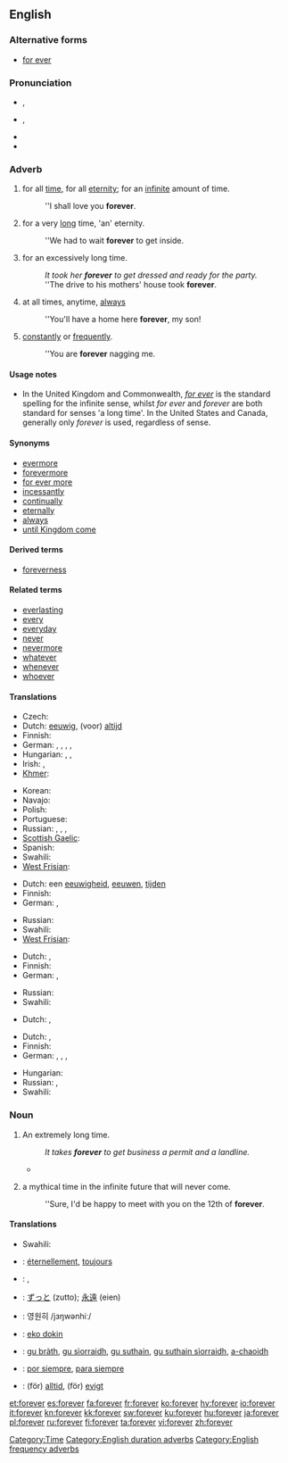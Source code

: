 ==English==

===Alternative forms===
* [[for ever]]

===Pronunciation===
* {{a|RP}} {{IPA|/fəɹˈɛvə/}}, {{SAMPA|/f@r"Ev@/}}
* {{a|GenAm}} {{IPA|/fəɹˈɛvɚ/}}, {{SAMPA|/f@r"Ev@`/}}
* {{audio|en-us-forever.ogg|Audio (US)}}
* {{rhymes|ɛvə(r)}}

===Adverb===
{{en-adv|-}}

# {{context|duration}} for all [[time]], for all [[eternity]]; for an [[infinite]] amount of time.
#: ''I shall love you '''forever'''.
# {{context|duration|colloquial}} for a very [[long]] time, 'an' eternity.
#: ''We had to wait '''forever''' to get inside.
# {{context|duration|colloquial}} for an excessively long time.
#: ''It took her '''forever''' to get dressed and ready for the party.''
#: ''The drive to his mothers' house took '''forever'''.
# at all times, anytime, [[always]]
#: ''You'll have a home here '''forever''', my son!
# {{context|frequency}} [[constantly]] or [[frequently]].
#: ''You are '''forever''' nagging me.

====Usage notes====
* In the United Kingdom and Commonwealth, ''[[for ever]]'' is the standard spelling for the infinite sense, whilst ''for ever'' and ''forever'' are both standard for senses 'a long time'. In the United States and Canada, generally only ''forever'' is used, regardless of sense.

====Synonyms====
* [[evermore]]
* [[forevermore]]
* [[for ever more]]
* [[incessantly]]
* [[continual]]ly
* [[eternal]]ly
* [[always]]
* [[until Kingdom come]]

====Derived terms====
* [[foreverness]]

====Related terms====
* [[everlasting]]
* [[every]]
* [[everyday]]
* [[never]]
* [[nevermore]]
* [[whatever]]
* [[whenever]]
* [[whoever]]

====Translations====
{{trans-top|for all time, for all eternity; for an infinite amount of time}}
* Czech: {{t-|cs|navždy}}
* Dutch: [[eeuwig]], (voor) [[altijd]]
* Finnish: {{t-|fi|ikuisesti}}
* German: {{t-|de|für immer}}, {{t+|de|ewig}}, {{t+|de|unaufhörlich}}, {{t+|de|auf}} {{t+|de|immer}},  {{t|de|für eger}}
* Hungarian: {{t+|hu|örökre}},  {{t|hu|örökké}},  {{t|hu|mindörökké}}
* Irish: {{t|ga|go bráth|xs=Irish}}, {{t-|ga|go deo|xs=Irish}}
* [[Khmer]]: {{t-|km|រហូត|tr=rahoat|sc=Khmr|xs=Khmer}}
{{trans-mid}}
* Korean: {{t|ko|영원히|tr=youngwonhi}}
* Navajo: {{tø|nv|hoolʼáágóó}}
* Polish: {{t-|pl|na zawsze}}
* Portuguese: {{t|pt|para sempre}}
* Russian: {{t+|ru|вечно|tr=v'éčno}}, {{t+|ru|всегда|tr=vs'egdá}}, {{t+|ru|навсегда|tr=navs'egdá}}, {{t|ru|навеки|tr=v'éki}}
* [[Scottish Gaelic]]: {{t-|gd|gu bràth|xs=Scottish Gaelic}}
* Spanish: {{t|es|para siempre}}
* Swahili: {{t+|sw|milele|xs=Swahili}}
* [[West Frisian]]: {{t|fy|ivich|xs=West Frisian}}
{{trans-bottom}}

{{trans-top|''(colloquially)'' for a very long time}}
* Dutch: een [[eeuwigheid]], [[eeuwen]], [[tijden]] {{p}}
* Finnish: {{t-|fi|ikuisuus|alt=ikuisuuden}}
* German: {{t+|de|ewig}}, {{t-|de|für immer}}
{{trans-mid}}
* Russian: {{t|ru|целую вечность|tr=céluju v'éčnost'}}
* Swahili: {{t+|sw|milele|xs=Swahili}}
* [[West Frisian]]: {{t|fy|ivich|xs=West Frisian}}
{{trans-bottom}}

{{trans-top|''(colloquially)'' for an excessively long time}}
* Dutch: {{t+|nl|eeuwig}}, {{t-|nl|eindeloos}}
* Finnish: {{t-|fi|ikuisuus|alt=ikuisuuden}}
* German: {{t+|de|ewig}}, {{t-|de|für immer}}
{{trans-mid}}
* Russian: {{t|ru|целую вечность|tr=céluju v'éčnost'}}
* Swahili: {{t+|sw|milele|xs=Swahili}}
{{trans-bottom}}

{{trans-top|at all times, anytime, allways}}
* Dutch: {{t+|nl|steeds}}, {{t+|nl|altijd}}
{{trans-mid}}
{{trans-bottom}}

{{trans-top|''(colloquially)'' constantly or frequently}}
* Dutch: {{t-|nl|steed}}, {{t+|nl|altijd}}
* Finnish: {{t+|fi|aina}}
* German: {{t+|de|ewig}}, {{t+|de|ständig}}, {{t+|de|unaufhörlich}}, {{t+|de|andauernd}}
{{trans-mid}}
* Hungarian: {{t|hu|örökké}}
* Russian: {{t+|ru|вечно|tr=v'éčno}}, {{t|ru|постоянно|cs=Cyrl|tr=postojánno}}
* Swahili: {{t+|sw|milele|xs=Swahili}}
{{trans-bottom}}

===Noun===
{{en-noun}}

# An extremely long time.
#: ''It takes '''forever''' to get business a permit and a landline.''
#*{{quote-journal|date=September|year=2001|vol=225|issue=36|page=12|title=The Braves' last stand|author=Michael Knisley|journal=Sporting News|passage=It's been a fortnight of '''forevers''' since the Braves could count on a late-game comeback.}}
# {{colloquial}} a mythical time in the infinite future that will never come.
#: ''Sure, I'd be happy to meet with you on the 12th of '''forever'''.

====Translations====
{{trans-top|''(colloquially)'' a mythical time in the infinite future that will never come}}
* Swahili: {{t+|sw|milele|xs=Swahili}}
{{trans-mid}}
{{trans-bottom}}

{{checktrans-top}}
* {{ttbc|French}}: [[éternellement]], [[toujours]]
* {{ttbc|Hebrew}}: {{t-|he|לעד|tr=la'ad}}, {{t|he|לנצח|tr=laneitzach}}
* {{ttbc|Japanese}}: [[ずっと]] (zutto); [[永遠]] (eien)
* {{ttbc|Korean}}: 영원히 /jɜŋwənhiː/
{{checktrans-mid}}
* {{ttbc|Nauruan}}: [[eko dokin]]
* {{ttbc|Scottish Gaelic}}: [[gu bràth]], [[gu sìorraidh]], [[gu suthain]], [[gu suthain sìorraidh]], [[a-chaoidh]]
* {{ttbc|Spanish}}: [[por siempre]], [[para siempre]]
* {{ttbc|Swedish}}: (för) [[alltid]], (för) [[evigt]]
{{checktrans-bottom}}

[[Category:Time]]
[[Category:English duration adverbs]]
[[Category:English frequency adverbs]]
[[et:forever]]
[[es:forever]]
[[fa:forever]]
[[fr:forever]]
[[ko:forever]]
[[hy:forever]]
[[io:forever]]
[[it:forever]]
[[kn:forever]]
[[kk:forever]]
[[sw:forever]]
[[ku:forever]]
[[hu:forever]]
[[ja:forever]]
[[pl:forever]]
[[ru:forever]]
[[fi:forever]]
[[ta:forever]]
[[vi:forever]]
[[zh:forever]]